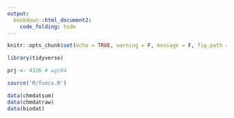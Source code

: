 ```yaml
---
output: 
  bookdown::html_document2:
    code_folding: hide
---
```


```r
knitr::opts_chunk$set(echo = TRUE, warning = F, message = F, fig.path = 'figs/')

library(tidyverse)

prj <- 4326 # wgs84

source('R/funcs.R')

data(chmdatsum)
data(chmdatraw)
data(biodat)
```
